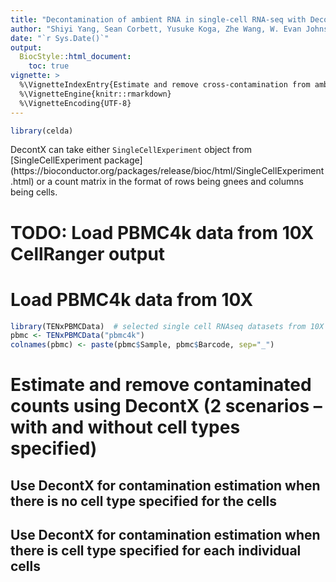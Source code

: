 ```yaml
---
title: "Decontamination of ambient RNA in single-cell RNA-seq with DecontX on 10X PBMC4k data" 
author: "Shiyi Yang, Sean Corbett, Yusuke Koga, Zhe Wang, W. Evan Johnson, Masanao Yajima, Joshua D. Campbell"
date: "`r Sys.Date()`"
output:
  BiocStyle::html_document:
    toc: true
vignette: >
  %\VignetteIndexEntry{Estimate and remove cross-contamination from ambient RNA for scRNA-seq data with DecontX}
  %\VignetteEngine{knitr::rmarkdown}
  %\VignetteEncoding{UTF-8}
---
```



```r
library(celda)
```

DecontX can take either `SingleCellExperiment` object from [SingleCellExperiment package] (https://bioconductor.org/packages/release/bioc/html/SingleCellExperiment.html) or a count matrix in the format of rows being gnees and columns being cells.

# TODO: Load PBMC4k data from 10X CellRanger output
# Load PBMC4k data from 10X
```r
library(TENxPBMCData)  # selected single cell RNAseq datasets from 10X Genomics
pbmc <- TENxPBMCData("pbmc4k")
colnames(pbmc) <- paste(pbmc$Sample, pbmc$Barcode, sep="_")
```



# Estimate and remove contaminated counts using DecontX (2 scenarios -- with and without cell types specified)
## Use DecontX for contamination estimation when there is no cell type specified for the cells



## Use DecontX for contamination estimation when there is cell type specified for each individual cells
